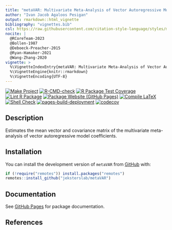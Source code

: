 ```yaml
---
title: "metaVAR: Multivariate Meta-Analysis of Vector Autoregressive Model Coefficients"
author: "Ivan Jacob Agaloos Pesigan"
output: rmarkdown::html_vignette
bibliography: "vignettes.bib"
csl: https://raw.githubusercontent.com/citation-style-language/styles/master/apa.csl
nocite: |
  @RCoreTeam-2023
  @Bollen-1987
  @Deboeck-Preacher-2015
  @Ryan-Hamaker-2021
  @Wang-Zhang-2020
vignette: >
  %\VignetteIndexEntry{metaVAR: Multivariate Meta-Analysis of Vector Autoregressive Model Coefficients}
  %\VignetteEngine{knitr::rmarkdown}
  %\VignetteEncoding{UTF-8}
---
```


<!-- badges: start -->
[![Make Project](https://github.com/jeksterslab/metaVAR/actions/workflows/make.yml/badge.svg)](https://github.com/jeksterslab/metaVAR/actions/workflows/make.yml)
[![R-CMD-check](https://github.com/jeksterslab/metaVAR/actions/workflows/check-full.yml/badge.svg)](https://github.com/jeksterslab/metaVAR/actions/workflows/check-full.yml)
[![R Package Test Coverage](https://github.com/jeksterslab/metaVAR/actions/workflows/test-coverage.yml/badge.svg)](https://github.com/jeksterslab/metaVAR/actions/workflows/test-coverage.yml)
[![Lint R Package](https://github.com/jeksterslab/metaVAR/actions/workflows/lint.yml/badge.svg)](https://github.com/jeksterslab/metaVAR/actions/workflows/lint.yml)
[![Package Website (GitHub Pages)](https://github.com/jeksterslab/metaVAR/actions/workflows/pkgdown-gh-pages.yml/badge.svg)](https://github.com/jeksterslab/metaVAR/actions/workflows/pkgdown-gh-pages.yml)
[![Compile LaTeX](https://github.com/jeksterslab/metaVAR/actions/workflows/latex.yml/badge.svg)](https://github.com/jeksterslab/metaVAR/actions/workflows/latex.yml)
[![Shell Check](https://github.com/jeksterslab/metaVAR/actions/workflows/shellcheck.yml/badge.svg)](https://github.com/jeksterslab/metaVAR/actions/workflows/shellcheck.yml)
[![pages-build-deployment](https://github.com/jeksterslab/metaVAR/actions/workflows/pages/pages-build-deployment/badge.svg)](https://github.com/jeksterslab/metaVAR/actions/workflows/pages/pages-build-deployment)
[![codecov](https://codecov.io/gh/jeksterslab/metaVAR/branch/main/graph/badge.svg?token=KVLUET3DJ6)](https://codecov.io/gh/jeksterslab/metaVAR)
<!-- badges: end -->

## Description

Estimates the mean vector and covariance matrix of the multivariate meta-analysis of vector autoregressive model coefficients.

## Installation

You can install the development version of `metaVAR` from
[GitHub](https://github.com/jeksterslab/metaVAR) with:

```r
if (!require("remotes")) install.packages("remotes")
remotes::install_github("jeksterslab/metaVAR")
```

## Documentation

See
[GitHub Pages](https://jeksterslab.github.io/metaVAR/index.html)
for package documentation.

## References
